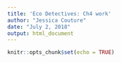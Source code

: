 ```yaml
---
title: 'Eco Detectives: Ch4 work'
author: "Jessica Couture"
date: "July 2, 2018"
output: html_document
---
```


```r
knitr::opts_chunk$set(echo = TRUE)
```

